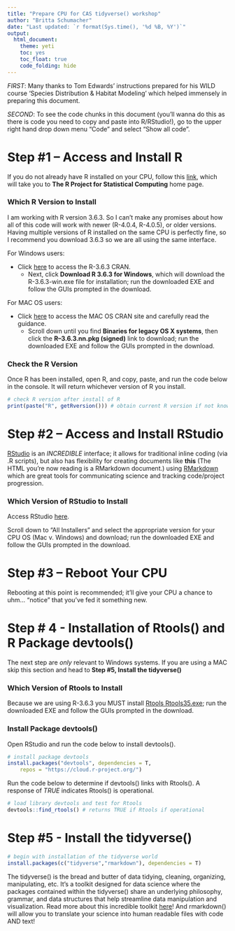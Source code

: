 ---
title: "Prepare CPU for CAS tidyverse() workshop"
author: "Britta Schumacher"
date: "Last updated: `r format(Sys.time(), '%d %B, %Y')`"
output: 
  html_document:
    theme: yeti
    toc: yes
    toc_float: true
    code_folding: hide
---

*FIRST*: Many thanks to Tom Edwards' instructions prepared for his WILD course 'Species Distribution & Habitat Modeling' which helped immensely in preparing this document.

*SECOND*: To see the code chunks in this document (you'll wanna do this as there is code you need to copy and paste into R/RStudio!), go to the upper right hand drop down menu "Code" and select "Show all code".

# Step #1 – Access and Install R

If you do not already have R installed on your CPU, follow this [link](https://www.r-project.org/), which will take you to **The R Project for Statistical Computing** home page.


### Which R Version to Install
I am working with R version 3.6.3. So I can't make any promises about how all of this code will work with newer (R-4.0.4, R-4.0.5), or older versions. Having multiple versions of R installed on the same CPU is perfectly fine, so I recommend you download 3.6.3 so we are all using the same interface.

For Windows users:

* Click [here](https://cran.r-project.org/bin/windows/base/old/3.6.3/) to access the R-3.6.3 CRAN.
    + Next, click **Download R 3.6.3 for Windows**, which will download the R-3.6.3-win.exe file for installation; run the downloaded EXE and follow the GUIs prompted in the download.

For MAC OS users:

* Click [here](https://cloud.r-project.org/bin/macosx/) to access the MAC OS CRAN site and carefully read the guidance.
    + Scroll down until you find **Binaries for legacy OS X systems**, then click the **R–3.6.3.nn.pkg (signed)** link to download; run the downloaded EXE and follow the GUIs prompted in the download.

### Check the R Version
Once R has been installed, open R, and copy, paste, and run the code below in the console. It will return whichever version of R you install. 

```{r}
# check R version after install of R
print(paste("R", getRversion())) # obtain current R version if not known
```


# Step #2 – Access and Install RStudio
[RStudio](https://rstudio.com/) is an *INCREDIBLE* interface; it allows for traditional inline coding (via .R scripts), but also has flexibility for creating documents like **this** (The HTML you’re now reading is a RMarkdown document.) using [RMarkdown](https://rmarkdown.rstudio.com/lesson-1.html) which are great tools for communicating science and tracking code/project progression.

### Which Version of RStudio to Install
Access RStudio [here](https://rstudio.com/products/rstudio/download/#download).

Scroll down to "All Installers" and select the appropriate version for your CPU OS (Mac v. Windows) and download; run the downloaded EXE and follow the GUIs prompted in the download.

# Step #3 – Reboot Your CPU
Rebooting at this point is recommended; it'll give your CPU a chance to uhm... "notice" that you've fed it something new.

# Step # 4 - Installation of Rtools() and R Package devtools()
The next step are *only* relevant to Windows systems. If you are using a MAC skip this section and head to **Step #5, Install the tidyverse()**

### Which Version of Rtools to Install
Because we are using R-3.6.3 you MUST install [Rtools Rtools35.exe](https://cran.r-project.org/bin/windows/Rtools/history.html); run the downloaded EXE and follow the GUIs prompted in the download.

### Install Package devtools()
Open RStudio and run the code below to install devtools().
```{r eval= FALSE}
# install package devtools
install.packages("devtools", dependencies = T, 
    repos = "https://cloud.r-project.org/")
```

Run the code below to determine if devtools() links with Rtools(). A response of *TRUE* indicates Rtools() is operational.
```{r message = FALSE, warning = FALSE}
# load library devtools and test for Rtools
devtools::find_rtools() # returns TRUE if Rtools if operational
```

# Step #5 - Install the tidyverse()
```{r eval = FALSE}
# begin with installation of the tidyverse world
install.packages(c("tidyverse","rmarkdown"), dependencies = T)
```

The tidyverse() is the bread and butter of data tidying, cleaning, organizing, manipulating, etc. It's a toolkit designed for data science where the packages contained within the tidyverse() share an underlying philosophy, grammar, and data structures that help streamline data manipulation and visualization. Read more about this incredible toolkit [here](https://www.tidyverse.org/)! And rmarkdown() will allow you to translate your science into human readable files with code AND text!
